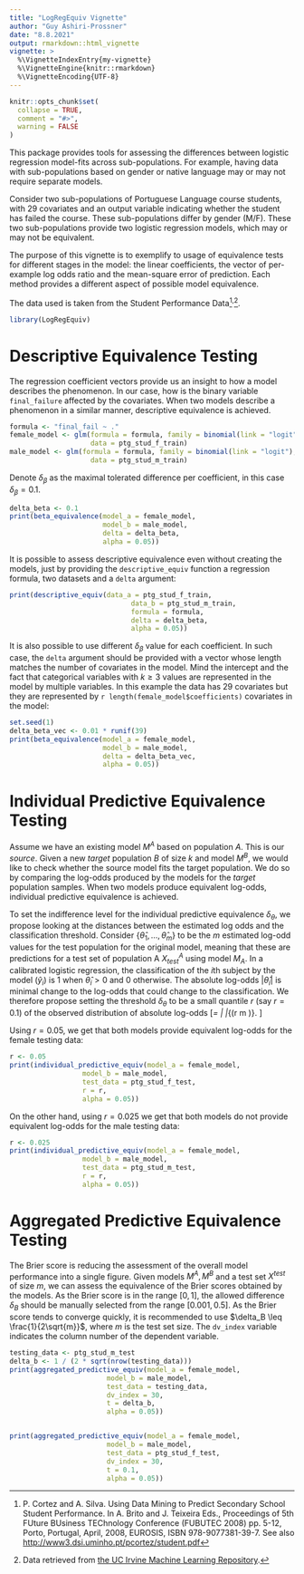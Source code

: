 ```yaml
---
title: "LogRegEquiv Vignette"
author: "Guy Ashiri-Prossner"
date: "8.8.2021"
output: rmarkdown::html_vignette
vignette: >
  %\VignetteIndexEntry{my-vignette}
  %\VignetteEngine{knitr::rmarkdown}
  %\VignetteEncoding{UTF-8}
---
```


```r
knitr::opts_chunk$set(
  collapse = TRUE,
  comment = "#>",
  warning = FALSE
)
```

This package provides tools for assessing the differences between logistic 
regression model-fits across sub-populations. For example, having data with
sub-populations based on gender or native language may or may not require 
separate models.

Consider two sub-populations of Portuguese Language course students, with 
29 covariates and an output variable indicating whether the student has failed 
the course. These sub-populations differ by gender (M/F). These two 
sub-populations provide two logistic regression models, which may or may not 
be equivalent.

The purpose of this vignette is to exemplify to usage of equivalence tests
for different stages in the model: the linear coefficients, the vector of 
per-example log odds ratio and the mean-square error of prediction.
Each method provides a different aspect of possible model equivalence.

The data used is taken from the Student Performance Data[^1]^,^[^2].

[^1]: P. Cortez and A. Silva. Using Data Mining to Predict Secondary School Student Performance. In A. Brito and J. Teixeira Eds., Proceedings of 5th FUture BUsiness TEChnology Conference (FUBUTEC 2008) pp. 5-12, Porto, Portugal, April, 2008, EUROSIS, ISBN 978-9077381-39-7. See also <http://www3.dsi.uminho.pt/pcortez/student.pdf>
[^2]: Data retrieved from [the UC Irvine Machine Learning Repository](https://archive.ics.uci.edu/ml/datasets/student+performance).


```r
library(LogRegEquiv)
```

# Descriptive Equivalence Testing

The regression coefficient vectors provide us an insight to how a model
describes the phenomenon. In our case, how is the binary variable `final_failure`
affected by the covariates. When two models describe a phenomenon in a similar
manner, descriptive equivalence is achieved.

```r
formula <- "final_fail ~ ."
female_model <- glm(formula = formula, family = binomial(link = "logit"),
                    data = ptg_stud_f_train)
male_model <- glm(formula = formula, family = binomial(link = "logit"),
                    data = ptg_stud_m_train)
```

Denote $\delta_\beta$ as the maximal tolerated difference per coefficient, in this case
$\delta_\beta=0.1$.

```r
delta_beta <- 0.1
print(beta_equivalence(model_a = female_model,
                       model_b = male_model,
                       delta = delta_beta,
                       alpha = 0.05))
```

It is possible to assess descriptive equivalence even without creating the models, just by providing the `descriptive_equiv` function a regression formula, two datasets and a `delta` argument:

```r
print(descriptive_equiv(data_a = ptg_stud_f_train,
                              data_b = ptg_stud_m_train, 
                              formula = formula,
                              delta = delta_beta,
                              alpha = 0.05))
```

It is also possible to use different $\delta_\beta$ value for each coefficient. In such case, the `delta` argument should be provided with a vector whose length matches the number of covariates in the model. Mind the intercept and the fact that categorical variables with $k\geq 3$ values are represented in the model by multiple variables. In this example the data has 29 covariates but they are represented by `r length(female_model$coefficients)` covariates in the model:

```r
set.seed(1)
delta_beta_vec <- 0.01 * runif(39)
print(beta_equivalence(model_a = female_model,
                       model_b = male_model,
                       delta = delta_beta_vec,
                       alpha = 0.05))
```


# Individual Predictive Equivalence Testing

Assume we have an existing model $M^A$ based on population $A$. This is our *source*. Given a new *target* population $B$ of size $k$ and model $M^B$, we would like to check whether the source model fits the target population. We do so by comparing the log-odds produced by the models for the *target* population samples. When two models produce equivalent log-odds, individual predictive equivalence is achieved.

To set the indifference level for the individual predictive equivalence $\delta_\theta$, we propose looking 
at the distances between the estimated log odds and the classification threshold. 
Consider $\{\hat{\theta}_1,...,\hat{\theta}_m\}$ to be the $m$ estimated log-odd values for the test population for the original model, meaning that these are predictions for a test set of population A $X_{test}^A$ using model $M_A$. 
In a calibrated logistic regression, the classification of the $i$th subject by the model ($\hat{y}_i$) is 1 when $\hat{\theta}_i >0$ and 0 otherwise. The absolute log-odds $\left| \hat{\theta}_i \right|$ is minimal change to the log-odds that could change to the classification.
We therefore propose setting the threshold $\delta_\theta$ to be a small quantile $r$ (say $r = 0.1$) of the observed distribution of absolute log-odds 
\[\delta_\theta =  \left| \hat{\theta}\right|_{(\lceil r \cdot m \rceil)}. \]

Using $r=0.05$, we get that both models provide equivalent log-odds for the female testing data:

```r
r <- 0.05
print(individual_predictive_equiv(model_a = female_model,
                  model_b = male_model,
                  test_data = ptg_stud_f_test,
                  r = r,
                  alpha = 0.05))
```

On the other hand, using $r=0.025$ we get that both models do not provide equivalent log-odds for the male testing data:

```r
r <- 0.025
print(individual_predictive_equiv(model_a = female_model,
                  model_b = male_model,
                  test_data = ptg_stud_m_test,
                  r = r,
                  alpha = 0.05))
```


# Aggregated Predictive Equivalence Testing

The Brier score is reducing the assessment of the overall model performance into a single figure. Given models $M^A,M^B$ and a test set $X^{test}$ of size $m$, we can assess the equivalence of the Brier scores obtained by the models. As the Brier score is in the range $[0,1]$, the allowed difference $\delta_B$ should be manually selected from the range $[0.001, 0.5]$. As the Brier score tends to converge quickly, it is recommended to use $\delta_B \leq \frac{1}{2\sqrt{m}}$, where $m$ is the test set size.
The `dv_index` variable indicates the column number of the dependent variable.

```r
testing_data <- ptg_stud_m_test
delta_b <- 1 / (2 * sqrt(nrow(testing_data)))
print(aggregated_predictive_equiv(model_a = female_model, 
                        model_b = male_model, 
                        test_data = testing_data,
                        dv_index = 30,
                        t = delta_b,
                        alpha = 0.05))


print(aggregated_predictive_equiv(model_a = female_model, 
                        model_b = male_model, 
                        test_data = ptg_stud_f_test,
                        dv_index = 30,
                        t = 0.1,
                        alpha = 0.05))
```
